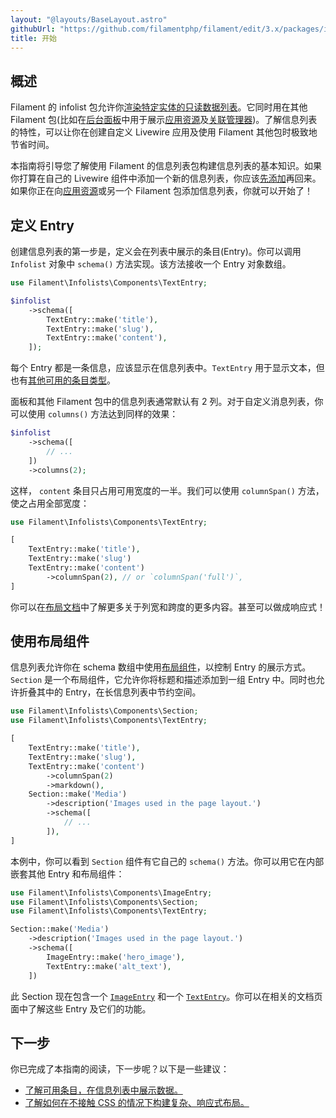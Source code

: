 ```yaml
---
layout: "@layouts/BaseLayout.astro"
githubUrl: "https://github.com/filamentphp/filament/edit/3.x/packages/infolists/docs/02-getting-started.md"
title: 开始
---
```


## 概述

Filament 的 infolist 包允许你[渲染特定实体的只读数据列表](adding-an-infolist-to-a-livewire-component)。它同时用在其他 Filament 包(比如在[后台面板](../panels/installation)中用于展示[应用资源](../panels/resources/getting-started)及[关联管理器](../panels/resources/relation-managers))。了解信息列表的特性，可以让你在创建自定义 Livewire 应用及使用 Filament 其他包时极致地节省时间。

本指南将引导您了解使用 Filament 的信息列表包构建信息列表的基本知识。如果你打算在自己的 Livewire 组件中添加一个新的信息列表，你应该[先添加](adding-an-infolist-to-a-livewire-component)再回来。如果你正在向[应用资源](../panels/resources/getting-started)或另一个 Filament 包添加信息列表，你就可以开始了！

## 定义 Entry

创建信息列表的第一步是，定义会在列表中展示的条目(Entry)。你可以调用 `Infolist` 对象中 `schema()` 方法实现。该方法接收一个 Entry 对象数组。

```php
use Filament\Infolists\Components\TextEntry;

$infolist
    ->schema([
        TextEntry::make('title'),
        TextEntry::make('slug'),
        TextEntry::make('content'),
    ]);
```

每个 Entry 都是一条信息，应该显示在信息列表中。`TextEntry` 用于显示文本，但也有[其他可用的条目类型](entries/getting-started#可用条目)。

面板和其他 Filament 包中的信息列表通常默认有 2 列。对于自定义消息列表，你可以使用 `columns()` 方法达到同样的效果：

```php
$infolist
    ->schema([
        // ...
    ])
    ->columns(2);
```

这样， `content` 条目只占用可用宽度的一半。我们可以使用 `columnSpan()` 方法，使之占用全部宽度：

```php
use Filament\Infolists\Components\TextEntry;

[
    TextEntry::make('title'),
    TextEntry::make('slug')
    TextEntry::make('content')
        ->columnSpan(2), // or `columnSpan('full')`,
]
```

你可以在[布局文档](layout/grid)中了解更多关于列宽和跨度的更多内容。甚至可以做成响应式！

## 使用布局组件

信息列表允许你在 schema 数组中使用[布局组件](layout/getting-started#可用布局组件)，以控制 Entry 的展示方式。`Section` 是一个布局组件，它允许你将标题和描述添加到一组 Entry 中。同时也允许折叠其中的 Entry，在长信息列表中节约空间。

```php
use Filament\Infolists\Components\Section;
use Filament\Infolists\Components\TextEntry;

[
    TextEntry::make('title'),
    TextEntry::make('slug'),
    TextEntry::make('content')
        ->columnSpan(2)
        ->markdown(),
    Section::make('Media')
        ->description('Images used in the page layout.')
        ->schema([
            // ...
        ]),
]
```

本例中，你可以看到 `Section` 组件有它自己的 `schema()` 方法。你可以用它在内部嵌套其他 Entry 和布局组件：

```php
use Filament\Infolists\Components\ImageEntry;
use Filament\Infolists\Components\Section;
use Filament\Infolists\Components\TextEntry;

Section::make('Media')
    ->description('Images used in the page layout.')
    ->schema([
        ImageEntry::make('hero_image'),
        TextEntry::make('alt_text'),
    ])
```

此 Section 现在包含一个 [`ImageEntry`](entries/image) 和一个 [`TextEntry`](entries/text)。你可以在相关的文档页面中了解这些 Entry 及它们的功能。

## 下一步

你已完成了本指南的阅读，下一步呢？以下是一些建议：

- [了解可用条目，在信息列表中展示数据。](entries/getting-started#可用条目)
- [了解如何在不接触 CSS 的情况下构建复杂、响应式布局。](layout/getting-started)
